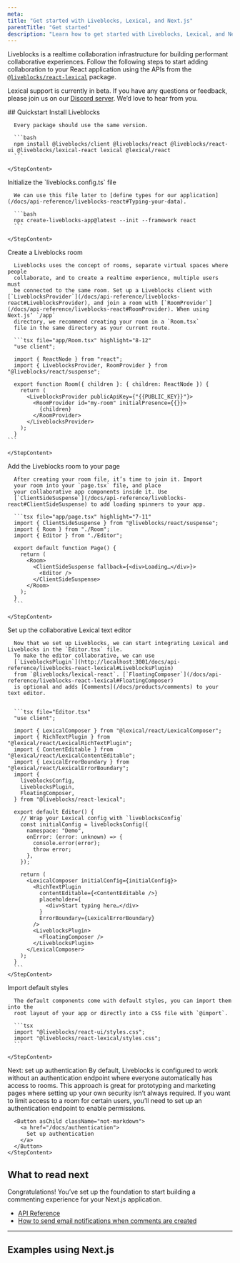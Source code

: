 ```yaml
---
meta:
title: "Get started with Liveblocks, Lexical, and Next.js"
parentTitle: "Get started"
description: "Learn how to get started with Liveblocks, Lexical, and Next.js"
---
```


Liveblocks is a realtime collaboration infrastructure for building performant
collaborative experiences. Follow the following steps to start adding
collaboration to your React application using the APIs from the
[`@liveblocks/react-lexical`](/docs/api-reference/liveblocks-react-lexicals)
package.

<Banner title="Public beta">

Lexical support is currently in beta. If you have any questions or feedback,
please join us on our [Discord server](https://liveblocks.io/discord). We’d love
to hear from you.

</Banner>
## Quickstart

<Steps>
  <Step>
    <StepTitle>Install Liveblocks</StepTitle>
    <StepContent>

      Every package should use the same version.

      ```bash
      npm install @liveblocks/client @liveblocks/react @liveblocks/react-ui @liveblocks/lexical-react lexical @lexical/react
      ```

    </StepContent>

  </Step>
  <Step>
    <StepTitle>Initialize the `liveblocks.config.ts` file</StepTitle>
    <StepContent>

      We can use this file later to [define types for our application](/docs/api-reference/liveblocks-react#Typing-your-data).

      ```bash
      npx create-liveblocks-app@latest --init --framework react
      ```

    </StepContent>

  </Step>
  <Step>
    <StepTitle>Create a Liveblocks room</StepTitle>
    <StepContent>

      Liveblocks uses the concept of rooms, separate virtual spaces where people
      collaborate, and to create a realtime experience, multiple users must
      be connected to the same room. Set up a Liveblocks client with [`LiveblocksProvider`](/docs/api-reference/liveblocks-react#LiveblocksProvider), and join a room with [`RoomProvider`](/docs/api-reference/liveblocks-react#RoomProvider). When using Next.js’ `/app`
      directory, we recommend creating your room in a `Room.tsx`
      file in the same directory as your current route.

      ```tsx file="app/Room.tsx" highlight="8-12"
      "use client";

      import { ReactNode } from "react";
      import { LiveblocksProvider, RoomProvider } from "@liveblocks/react/suspense";

      export function Room({ children }: { children: ReactNode }) {
        return (
          <LiveblocksProvider publicApiKey={"{{PUBLIC_KEY}}"}>
            <RoomProvider id="my-room" initialPresence={{}}>
              {children}
            </RoomProvider>
          </LiveblocksProvider>
        );
      }
    ```

    </StepContent>

  </Step>
  <Step>
    <StepTitle>Add the Liveblocks room to your page</StepTitle>
    <StepContent>

      After creating your room file, it’s time to join it. Import
      your room into your `page.tsx` file, and place
      your collaborative app components inside it. Use
      [`ClientSideSuspense`](/docs/api-reference/liveblocks-react#ClientSideSuspense) to add loading spinners to your app.

      ```tsx file="app/page.tsx" highlight="7-11"
      import { ClientSideSuspense } from "@liveblocks/react/suspense";
      import { Room } from "./Room";
      import { Editor } from "./Editor";

      export default function Page() {
        return (
          <Room>
            <ClientSideSuspense fallback={<div>Loading…</div>}>
              <Editor />
            </ClientSideSuspense>
          </Room>
        );
      }
      ```

    </StepContent>

  </Step>
  <Step>
    <StepTitle>Set up the collaborative Lexical text editor</StepTitle>
    <StepContent>

      Now that we set up Liveblocks, we can start integrating Lexical and Liveblocks in the `Editor.tsx` file.
      To make the editor collaborative, we can use
      [`LiveblocksPlugin`](http://localhost:3001/docs/api-reference/liveblocks-react-lexical#LiveblocksPlugin)
      from `@liveblocks/lexical-react`. [`FloatingComposer`](/docs/api-reference/liveblocks-react-lexical#FloatingComposer)
      is optional and adds [Comments](/docs/products/comments) to your text editor.


      ```tsx file="Editor.tsx"
      "use client";

      import { LexicalComposer } from "@lexical/react/LexicalComposer";
      import { RichTextPlugin } from "@lexical/react/LexicalRichTextPlugin";
      import { ContentEditable } from "@lexical/react/LexicalContentEditable";
      import { LexicalErrorBoundary } from "@lexical/react/LexicalErrorBoundary";
      import {
        liveblocksConfig,
        LiveblocksPlugin,
        FloatingComposer,
      } from "@liveblocks/react-lexical";

      export default Editor() {
        // Wrap your Lexical config with `liveblocksConfig`
        const initialConfig = liveblocksConfig({
          namespace: "Demo",
          onError: (error: unknown) => {
            console.error(error);
            throw error;
          },
        });

        return (
          <LexicalComposer initialConfig={initialConfig}>
            <RichTextPlugin
              contentEditable={<ContentEditable />}
              placeholder={
                <div>Start typing here…</div>
              }
              ErrorBoundary={LexicalErrorBoundary}
            />
            <LiveblocksPlugin>
              <FloatingComposer />
            </LiveblocksPlugin>
          </LexicalComposer>
        );
      }
      ```
    </StepContent>

  </Step>
  <Step>
    <StepTitle>Import default styles</StepTitle>
    <StepContent>

      The default components come with default styles, you can import them into the
      root layout of your app or directly into a CSS file with `@import`.

      ```tsx
      import "@liveblocks/react-ui/styles.css";
      import "@liveblocks/react-lexical/styles.css";
      ```

    </StepContent>

  </Step>
  <Step lastStep>
    <StepTitle>Next: set up authentication</StepTitle>
    <StepContent>
      By default, Liveblocks is configured to work without an authentication endpoint
      where everyone automatically has access to rooms. This approach is great for
      prototyping and marketing pages where setting up your own security isn’t always
      required. If you want to limit access to a room for certain users, you’ll need
      to set up an authentication endpoint to enable permissions.

      <Button asChild className="not-markdown">
        <a href="/docs/authentication">
          Set up authentication
        </a>
      </Button>
    </StepContent>

  </Step>
</Steps>

## What to read next

Congratulations! You’ve set up the foundation to start building a commenting
experience for your Next.js application.

- [API Reference](/docs/api-reference/liveblocks-react-ui)
- [How to send email notifications when comments are created](/docs/guides/how-to-send-email-notifications-when-comments-are-created)

---

## Examples using Next.js

<ListGrid columns={2}>
  <ExampleCard
    example={{
      title: "Comments",
      slug: "comments/nextjs-comments",
      image: "/images/examples/thumbnails/comments.jpg",
    }}
    technologies={["nextjs", "react"]}
    openInNewWindow
  />
  <ExampleCard
    example={{
      title: "Video Comments",
      slug: "video-comments/nextjs-comments-video",
      image: "/images/examples/thumbnails/comments-video.png",
    }}
    technologies={["nextjs"]}
    openInNewWindow
  />
  <ExampleCard
    example={{
      title: "Overlay Comments",
      slug: "overlay-comments/nextjs-comments-overlay",
      image: "/images/examples/thumbnails/comments-overlay.png",
    }}
    technologies={["nextjs"]}
    openInNewWindow
  />
  <ExampleCard
    example={{
      title: "Text Editor Comments",
      slug: "text-editor-comments/nextjs-comments-tiptap",
      image: "/images/examples/thumbnails/comments-text-editor.png",
    }}
    technologies={["nextjs"]}
    openInNewWindow
  />
</ListGrid>
